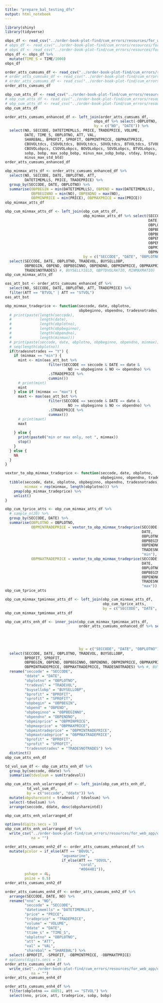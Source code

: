 ```yaml
---
title: "prepare_bal_testing_dfs"
output: html_notebook
---
```



```r
library(shiny)
library(tidyverse)
```
```r
obps_df <- read_csv("../order-book-plot-find/cum_errors/resources/for_web_app/LKOH-GMKN-2007-10-08-09_obps.csv")
# obps_df <- read_csv("../order-book-plot-find/cum_errors/resources/for_web_app/LKOH-2007-10-08_obps.csv")
# obps_df <- read_csv("../order-book-plot-find/cum_errors/resources/for_web_app/s1_s2_2007_obps.csv")
obps_df <- obps_df %>% 
  mutate(TIME_S = TIME/1000)
obps_df
```


```r
order_atts_cumsums_df <- read_csv("../order-book-plot-find/cum_errors/resources/for_web_app/LKOH-GMKN-2007-10-08-09_order_atts_cumsums.csv")
# order_atts_cumsums_df <- read_csv("../order-book-plot-find/cum_errors/resources/for_web_app/LKOH-2007-10-08_order_atts_cumsums.csv")
# order_atts_cumsums_df <- read_csv("../order-book-plot-find/cum_errors/resources/for_web_app/s1_s2_2007_order_atts_cumsums.csv")
order_atts_cumsums_df
```

```r
obp_cum_atts_df <- read_csv("../order-book-plot-find/cum_errors/resources/for_web_app/LKOH-GMKN-2007-10-08-09_obp_cum_atts.csv")
# obp_cum_atts_df <- read_csv("../order-book-plot-find/cum_errors/resources/for_web_app/LKOH-2007-10-08_obp_cum_atts.csv")
# obp_cum_atts_df <- read_csv("../order-book-plot-find/cum_errors/resources/for_web_app/s1_s2_2007_obp_cum_atts.csv")
obp_cum_atts_df
```

```r
order_atts_cumsums_enhanced_df <- left_join(order_atts_cumsums_df, 
                                         obps_df %>% select(-OBPLOTNO, -SECCODE), 
                                         by = c("NO", "DATE")) %>% 
  select(NO, SECCODE, DATETIMEMLLS, PRICE, TRADEPRICE, VOLUME, 
         DATE, TIME_S, OBPLOTNO, ATT, VAL, 
         SHAREBAL, BPROFIT, SPROFIT, OBPMINTPRICE, OBPMAXTPRICE,
         CBOVOLtdcs, CSOVOLtdcs, BOVOLtdcs, SOVOLtdcs, BTVOLtdcs, STVOLtdcs, 
         CBOVOLobpcs, CSOVOLobpcs, BOVOLobpcs, SOVOLobpcs, BTVOLobpcs, STVOLobpcs,
         sobp, bobp, max_sobp_bobp, minus_max_sobp_bobp, stday, btday, max_std_btd,
         minus_max_std_btd)
order_atts_cumsums_enhanced_df
```

```r
obp_minmax_atts_df <- order_atts_cumsums_enhanced_df %>% 
  select(NO, SECCODE, DATE, OBPLOTNO, ATT,
         DATETIMEMLLS, PRICE, TRADEPRICE) %>% 
  group_by(SECCODE, DATE, OBPLOTNO) %>% 
  summarise(OBPBEGIN = min(DATETIMEMLLS), OBPEND = max(DATETIMEMLLS), 
            OBPBEGINNO = min(NO), OBPENDNO = max(NO),
            OBPMINPRICE = min(PRICE), OBPMAXPRICE = max(PRICE))
obp_minmax_atts_df
```

```r
obp_cum_minmax_atts_df <- left_join(obp_cum_atts_df, 
                                    obp_minmax_atts_df %>% select(SECCODE,
                                                                  DATE,
                                                                  OBPLOTNO,
                                                                  OBPBEGIN,
                                                                  OBPBEGINNO,
                                                                  OBPENDNO,
                                                                  OBPEND,
                                                                  OBPMINPRICE,
                                                                  OBPMAXPRICE),
                                    by = c("SECCODE", "DATE", "OBPLOTNO")) %>% 
  select(SECCODE, DATE, OBPLOTNO, TRADEVOL, BUYSELLOBP,
         OBPBEGIN, OBPEND, OBPBEGINNO, OBPENDNO, OBPMINPRICE, OBPMAXPRICE,
         TRADESNOTRADES) #, BUYSELLYIELD, OBPTDVOLRATIO, MINMAXRATIO)
obp_cum_minmax_atts_df
```

```r
oas_att_bst <- order_atts_cumsums_enhanced_df %>% 
  select(NO, SECCODE, DATE, OBPLOTNO, ATT, TRADEPRICE) %>% 
  filter(ATT == "BTVOL" | ATT == "STVOL")
oas_att_bst
```

```r
obp_minmax_tradeprice <- function(seccode, date, obplotno, 
                                  obpbeginno, obpendno, tradesnotrades, minmax) {
  # print(paste(length(seccode),
  #             length(date),
  #             length(obplotno),
  #             length(obpbeginno),
  #             length(obpendno),
  #             length(minmax)))
  # print(paste(seccode, date, obplotno, obpbeginno, obpendno, minmax))
  # seq(length(obplotno))
  if(tradesnotrades == "Y") {
    if (minmax == "min") {
      mint <- min(oas_att_bst %>%
                    filter(SECCODE == seccode & DATE == date & 
                             NO >= obpbeginno & NO <= obpendno) %>% 
                    .$TRADEPRICE %>%
                    cummin())
      # print(mint)
      mint
    } else if (minmax == "max") {
      maxt <- max(oas_att_bst %>%
                    filter(SECCODE == seccode & DATE == date & 
                             NO >= obpbeginno & NO <= obpendno) %>% 
                    .$TRADEPRICE %>%
                    cummax())
      # print(maxt)
      maxt
      
    } else {
      print(paste0("min or max only, not ", minmax))
      stop()
    }
  } else {
    NA
  }
}
```

```r
vextor_to_obp_minmax_tradeprice <- function(seccode, date, obplotno, 
                                            obpbeginno, obpendno, tradesnotrades, minmax) {
  tibble(seccode, date, obplotno, obpbeginno, obpendno, tradesnotrades,
         minmax = rep(minmax, length(obplotno))) %>% 
    pmap(obp_minmax_tradeprice) %>% 
    unlist()
}
```

```r
obp_cum_tprice_atts <- obp_cum_minmax_atts_df %>% 
  # sample_n(20) %>% 
  group_by(SECCODE, DATE) %>% 
  summarise(OBPLOTNO = OBPLOTNO,
            OBPMINTRADEPRICE = vextor_to_obp_minmax_tradeprice(SECCODE,
                                                               DATE,
                                                               OBPLOTNO,
                                                               OBPBEGINNO,
                                                               OBPENDNO,
                                                               TRADESNOTRADES,
                                                               "min"),
            OBPMAXTRADEPRICE = vextor_to_obp_minmax_tradeprice(SECCODE,
                                                               DATE,
                                                               OBPLOTNO,
                                                               OBPBEGINNO,
                                                               OBPENDNO,
                                                               TRADESNOTRADES,
                                                               "max"))
obp_cum_tprice_atts
```

```r
obp_cum_minmax_tpminmax_atts_df <- left_join(obp_cum_minmax_atts_df,
                                             obp_cum_tprice_atts,
                                             by = c("SECCODE", "DATE", "OBPLOTNO"))
obp_cum_minmax_tpminmax_atts_df
```

```r
obp_cum_atts_enh_df <- inner_join(obp_cum_minmax_tpminmax_atts_df,
                                  order_atts_cumsums_enhanced_df %>% select(SECCODE,
                                                                            DATE,
                                                                            OBPLOTNO,
                                                                            BPROFIT,
                                                                            SPROFIT),
                                  by = c("SECCODE", "DATE", "OBPLOTNO")) %>% 
  select(SECCODE, DATE, OBPLOTNO, TRADEVOL, BUYSELLOBP,
         BPROFIT, SPROFIT,
         OBPBEGIN, OBPEND, OBPBEGINNO, OBPENDNO, OBPMINPRICE, OBPMAXPRICE,
         OBPMINTRADEPRICE, OBPMAXTRADEPRICE, TRADESNOTRADES) %>% #, BUYSELLYIELD, OBPTDVOLRATIO, MINMAXRATIO) %>% 
  rename("seccode" = "SECCODE",
         "ddate" = "DATE",
         "obplotno" = "OBPLOTNO",
         "tradevol" = "TRADEVOL",
         "buysellobp" = "BUYSELLOBP",
         "bprofit" = "BPROFIT",
         "sprofit" = "SPROFIT",
         "obpbegin" = "OBPBEGIN",
         "obpend" = "OBPEND",
         "obpbeginno" = "OBPBEGINNO",
         "obpendno" = "OBPENDNO",
         "obpminprice" = "OBPMINPRICE",
         "obpmaxprice" = "OBPMAXPRICE",
         "obpmintradeprice" = "OBPMINTRADEPRICE",
         "obpmaxtradeprice" = "OBPMAXTRADEPRICE",
         "bprofit" = "BPROFIT",
         "sprofit" = "SPROFIT",
         "tradesnotrades" = "TRADESNOTRADES") %>% 
  distinct()
obp_cum_atts_enh_df
```

```r
td_vol_sum_df <- obp_cum_atts_enh_df %>% 
  group_by(seccode, ddate) %>% 
  summarise(tdvolsum = sum(tradevol))

obp_cum_atts_enh_volarranged_df <- left_join(obp_cum_atts_enh_df,
          td_vol_sum_df,
          by = c("seccode", "ddate")) %>% 
  mutate(obpshareintd = tradevol / tdvolsum) %>% 
  select(-tdvolsum) %>% 
  arrange(seccode, ddate, desc(obpshareintd))

obp_cum_atts_enh_volarranged_df
```

```r
options(digits.secs = 3)
obp_cum_atts_enh_volarranged_df %>%
  write_csv("../order-book-plot-find/cum_errors/resources/for_web_app/obp_cum_atts_enh_df.csv",
            na = "")
```

```r
order_atts_cumsums_enh2_df <- order_atts_cumsums_enhanced_df %>% 
  mutate(pcolor = if_else(ATT == "BOVOL", 
                          "aquamarine", 
                          if_else(ATT == "SOVOL",
                                  "coral",
                                  "#004481")),
         pshape = 4L,
         psize = 0.5)
order_atts_cumsums_enh2_df
```

```r
order_atts_cumsums_enh4_df <- order_atts_cumsums_enh2_df %>% 
  arrange(SECCODE, DATE, NO) %>% 
  rename("nno" = "NO",
         "seccode" = "SECCODE",
         "datetimemlls" = "DATETIMEMLLS",
         "price" = "PRICE",
         "tradeprice" = "TRADEPRICE",
         "volume" = "VOLUME",
         "ddate" = "DATE",
         "ttime_s" = "TIME_S",
         "obplotno" = "OBPLOTNO",
         "att" = "ATT",
         "val" = "VAL",
         "sharebal" = "SHAREBAL") %>% 
  select(-BPROFIT, -SPROFIT, -OBPMINTPRICE, -OBPMAXTPRICE)
# options(digits.secs = 3)
order_atts_cumsums_enh4_df %>%
  write_csv("../order-book-plot-find/cum_errors/resources/for_web_app/order_atts_cumsums_enh4_df.csv",
            na = "")
order_atts_cumsums_enh4_df
```

```r
order_atts_cumsums_enh4_df %>% 
  filter(obplotno == 48851, att == "STVOL") %>% 
  select(nno, price, att, tradeprice, sobp, bobp)
```

